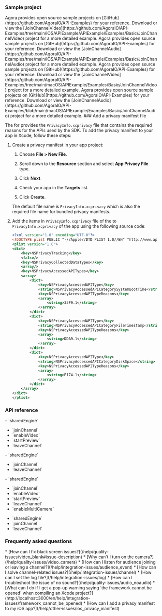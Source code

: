 
### Sample project

<PlatformWrapper platform = "ios">
<ProductWrapper notAllowed="voice-calling">
Agora provides open source sample projects on [GitHub](https://github.com/AgoraIO/API-Examples) for your reference. Download or view the [JoinChannelVideo](https://github.com/AgoraIO/API-Examples/tree/main/iOS/APIExample/APIExample/Examples/Basic/JoinChannelVideo) project for a more detailed example.
</ProductWrapper>

<ProductWrapper product="voice-calling">
Agora provides open source sample projects on [GitHub](https://github.com/AgoraIO/API-Examples) for your reference. Download or view the [JoinChannelAudio](https://github.com/AgoraIO/API-Examples/tree/main/iOS/APIExample/APIExample/Examples/Basic/JoinChannelAudio) project for a more detailed example.
</ProductWrapper>

</PlatformWrapper>

<PlatformWrapper platform = "macos">
<ProductWrapper notAllowed="voice-calling">
Agora provides open source sample projects on [GitHub](https://github.com/AgoraIO/API-Examples) for your reference. Download or view the [JoinChannelVideo](https://github.com/AgoraIO/API-Examples/tree/main/macOS/APIExample/Examples/Basic/JoinChannelVideo) project for a more detailed example.
</ProductWrapper>
<ProductWrapper product="voice-calling">
Agora provides open source sample projects on [GitHub](https://github.com/AgoraIO/API-Examples) for your reference. Download or view the [JoinChannelAudio](https://github.com/AgoraIO/API-Examples/blob/main/macOS/APIExample/Examples/Basic/JoinChannelAudio) project for a more detailed example.
</ProductWrapper>
</PlatformWrapper>

<PlatformWrapper platform="ios">
### Add a privacy manifest file

 The <Vg k="COMPANY" /> <Vpd k="SDK" /> for <Vpl k="NAME" /> provides the `PrivacyInfo.xcprivacy` file that contains the required reasons for the APIs used by the SDK. To add the privacy manifest to your app in Xcode, follow these steps:

1. Create a privacy manifest in your app project:

   1. Choose **File > New File**.
   
   1. Scroll down to the **Resource** section and select **App Privacy File** type. 

   1. Click **Next**.

   1. Check your app in the **Targets** list.

   1. Click **Create**.

   The default file name is `PrivacyInfo.xcprivacy` which is also the required file name for bundled privacy manifests.

2. Add the items in `PrivacyInfo.xcprivacy` file of the <Vpd k="SDK" /> to `PrivacyInfo.xcprivacy` of the app using the following source code:

    ```xml
    <?xml version="1.0" encoding="UTF-8"?>
    <!DOCTYPE plist PUBLIC "-//Apple//DTD PLIST 1.0//EN" "http://www.apple.com/DTDs/PropertyList-1.0.dtd">
    <plist version="1.0">
    <dict>
        <key>NSPrivacyTracking</key>
        <false/>
        <key>NSPrivacyCollectedDataTypes</key>
        <array/>
        <key>NSPrivacyAccessedAPITypes</key>
        <array>
            <dict>
                <key>NSPrivacyAccessedAPIType</key>
                <string>NSPrivacyAccessedAPICategorySystemBootTime</string>
                <key>NSPrivacyAccessedAPITypeReasons</key>
                <array>
                    <string>35F9.1</string>
                </array>
            </dict>
            <dict>
                <key>NSPrivacyAccessedAPIType</key>
                <string>NSPrivacyAccessedAPICategoryFileTimestamp</string>
                <key>NSPrivacyAccessedAPITypeReasons</key>
                <array>
                    <string>DDA9.1</string>
                </array>
            </dict>
            <dict>
                <key>NSPrivacyAccessedAPIType</key>
                <string>NSPrivacyAccessedAPICategoryDiskSpace</string>
                <key>NSPrivacyAccessedAPITypeReasons</key>
                <array>
                    <string>E174.1</string>
                </array>
            </dict>
        </array>
    </dict>
    </plist>
    ```
</PlatformWrapper>

### API reference
<PlatformWrapper platform="macos">

<ProductWrapper notAllowed="voice-calling">
- <Link to="{{Global.API_REF_MACOS_ROOT_RTC_ENGINE_KIT}}/sharedengine(withappid:delegate:)">`sharedEngine`</Link>

- <Link to="{{Global.API_REF_MACOS_ROOT_RTC_ENGINE_KIT}}/joinchannel(bytoken:channelid:info:uid:joinsuccess:)">`joinChannel`</Link>

- <Link to="{{Global.API_REF_MACOS_ROOT_RTC_ENGINE_KIT}}/enablevideo()">`enableVideo`</Link>

- <Link to="{{Global.API_REF_MACOS_ROOT_RTC_ENGINE_KIT}}/startpreview()">`startPreview`</Link>

- <Link to="{{Global.API_REF_MACOS_ROOT_RTC_ENGINE_KIT}}/leavechannel(_:)">`leaveChannel`</Link>
</ProductWrapper>
<ProductWrapper product="voice-calling">
- <Link to="{{Global.API_REF_MACOS_ROOT_RTC_ENGINE_KIT_VOICE_SDK}}/sharedengine(withappid:delegate:)">`sharedEngine`</Link>

- <Link to="{{Global.API_REF_MACOS_ROOT_RTC_ENGINE_KIT_VOICE_SDK}}/joinchannel(bytoken:channelid:info:uid:joinsuccess:)">`joinChannel`</Link>

- <Link to="{{Global.API_REF_MACOS_ROOT_RTC_ENGINE_KIT_VOICE_SDK}}/leavechannel(_:)">`leaveChannel`</Link>
</ProductWrapper>
</PlatformWrapper>

<PlatformWrapper platform="ios">
<ProductWrapper notAllowed="voice-calling">
- <Link to="{{Global.API_REF_IOS_ROOT_RTC_ENGINE_KIT}}/sharedengine(withappid:delegate:)">`sharedEngine`</Link>

- <Link to="{{Global.API_REF_IOS_ROOT_RTC_ENGINE_KIT}}/joinchannel(bytoken:channelid:info:uid:joinsuccess:)">`joinChannel`</Link>

- <Link to="{{Global.API_REF_IOS_ROOT_RTC_ENGINE_KIT}}/enablevideo()">`enableVideo`</Link>

- <Link to="{{Global.API_REF_IOS_ROOT_RTC_ENGINE_KIT}}/startpreview()">`startPreview`</Link>

- <Link to="{{Global.API_REF_IOS_ROOT_RTC_ENGINE_KIT}}/leavechannel(_:)">`leaveChannel`</Link>

- <Link to="{{Global.API_REF_IOS_ROOT_RTC_ENGINE_KIT}}/enablemulticamera(_:config:)">`enableMultiCamera`</Link>
</ProductWrapper>

<ProductWrapper product="voice-calling">

- <Link to="{{Global.API_REF_IOS_ROOT_RTC_ENGINE_KIT_VOICE_SDK}}/sharedengine(withappid:delegate:)">`sharedEngine`</Link>

- <Link to="{{Global.API_REF_IOS_ROOT_RTC_ENGINE_KIT_VOICE_SDK}}/joinchannel(bytoken:channelid:info:uid:joinsuccess:)">`joinChannel`</Link>

- <Link to="{{Global.API_REF_IOS_ROOT_RTC_ENGINE_KIT_VOICE_SDK}}/leavechannel(_:)">`leaveChannel`</Link>

</ProductWrapper>

### Frequently asked questions
<ProductWrapper notAllowed="voice-calling">
* [How can I fix black screen issues?](/help/quality-issues/video_blank#issue-description)
* [Why can't I turn on the camera?](/help/quality-issues/video_camera)
</ProductWrapper>
* [How can I listen for audience joining or leaving a channel?](/help/integration-issues/audience_event)
* [How can I solve channel-related issues?](/help/integration-issues/channel)
* [How can I set the log file?](/help/integration-issues/log)
* [How can I troubleshoot the issue of no sound?](/help/quality-issues/audio_noaudio)
* [What can I do if I get a pop-up warning saying 'the framework cannot be opened' when compiling an Xcode project?](http://localhost:3000/en/help/integration-issues/framework_cannot_be_opened)
* [How can I add a privacy manifest to my iOS app?](/help/other-issues/ios_privacy_manifest)

</PlatformWrapper>

